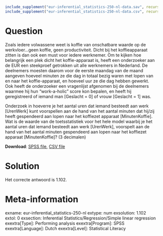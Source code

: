 ```r
include_supplement("eur-inferential_statistics-250-nl-data.sav", recursive = TRUE)
include_supplement("eur-inferential_statistics-250-nl-data.csv", recursive = TRUE)
```

Question
========
Zoals iedere volwassene weet is koffie van onschatbare waarde op de werkvloer…geen koffie, geen productiviteit. Dicht bij het koffieapparaat zitten is dan ook een must voor iedere werknemer. Om te kijken hoe belangrijk een plek dicht het koffie-apparaat is, heeft een onderzoeker aan de EUR een steekproef getrokken uit alle werknemers in Nederland. De deelnemers moesten daarom voor de eerste maandag van de maand aangeven hoeveel minuten ze die dag in totaal bezig waren met lopen van en naar het koffie-apparaat, en hoeveel uur ze die dag hebben gewerkt. Ook heeft de onderzoeker een vragenlijst afgenomen bij de deelnemers waarmee hij hun “work-a-holic” score kon bepalen, en heeft hij geregistreerd of iemand man [Geslacht = 0] of vrouw [Geslacht = 1] was.

Onderzoek in hoeverre je het aantal uren dat iemand besteedt aan werk [UrenWerk] kunt voorspellen aan de hand van het aantal minuten dat hij/zij heeft gespendeerd aan lopen naar het koffiezet apparaat [MinutenKoffie]. Wat is de waarde van de toetsstatistiek voor het hele model waarbij je het aantal uren dat iemand besteedt aan werk [UrenWerk], voorspelt aan de hand van het aantal minuten gespendeerd aan lopen naar het koffiezet apparaat [MinutenKoffie]? (3 decimalen)

**Download**: [SPSS file](eur-inferential_statistics-250-nl-data.sav), [CSV file](eur-inferential_statistics-250-nl-data.csv)


Solution
========
Het correcte antwoord is 1.102.


Meta-information
================
exname: eur-inferential_statistics-250-nl
extype: num
exsolution: 1.102
extol: 0
exsection: Inferential Statistics/Regression/Simple linear regression
exextra[Type]: Performing analysis
exextra[Program]: SPSS
exextra[Language]: Dutch
exextra[Level]: Statistical Literacy
